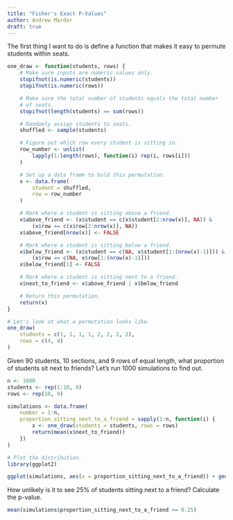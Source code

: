 ```yaml
---
title: "Fisher's Exact P-Values"
author: Andrew Marder
draft: true
---
```


The first thing I want to do is define a function that makes it easy to permute students within seats.

```r
one_draw <- function(students, rows) {
    # Make sure inputs are numeric values only.
    stopifnot(is.numeric(students))
    stopifnot(is.numeric(rows))

    # Make sure the total number of students equals the total number
    # of seats.
    stopifnot(length(students) == sum(rows))

    # Randomly assign students to seats.
    shuffled <- sample(students)

    # Figure out which row every student is sitting in.
    row_number <- unlist(
        lapply(1:length(rows), function(i) rep(i, rows[i]))
    )

    # Set up a data frame to hold this permutation.
    x <- data.frame(
        student = shuffled,
        row = row_number
    )

    # Mark where a student is sitting above a friend.
    x$above_friend <- (x$student == c(x$student[2:nrow(x)], NA)) &
        (x$row == c(x$row[2:nrow(x)], NA))
    x$above_friend[nrow(x)] <- FALSE

    # Mark where a student is sitting below a friend.
    x$below_friend <- (x$student == c(NA, x$student[1:(nrow(x)-1)])) &
        (x$row == c(NA, x$row[1:(nrow(x)-1)]))
    x$below_friend[1] <- FALSE

    # Mark where a student is sitting next to a friend.
    x$next_to_friend <- x$above_friend | x$below_friend

    # Return this permutation.
    return(x)
}

# Let's look at what a permutation looks like.
one_draw(
    students = c(1, 1, 1, 1, 2, 2, 2, 2),
    rows = c(4, 4)
)
```

Given 90 students, 10 sections, and 9 rows of equal length, what proportion of students sit next to friends? Let's run 1000 simulations to find out.

```r
n <- 1000
students <- rep(1:10, 9)
rows <- rep(10, 9)

simulations <- data.frame(
    number = 1:n,
    proportion_sitting_next_to_a_friend = sapply(1:n, function(i) {
        x <- one_draw(students = students, rows = rows)
        return(mean(x$next_to_friend))
    })
)

# Plot the distribution.
library(ggplot2)

ggplot(simulations, aes(x = proportion_sitting_next_to_a_friend)) + geom_density() + xlim(0, 1)
```

How unlikely is it to see 25% of students sitting next to a friend? Calculate the p-value.

```r
mean(simulations$proportion_sitting_next_to_a_friend >= 0.25)
```
